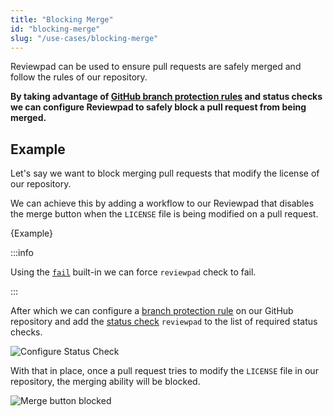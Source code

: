 ```yaml
---
title: "Blocking Merge"
id: "blocking-merge"
slug: "/use-cases/blocking-merge"
---
```



Reviewpad can be used to ensure pull requests are safely merged and follow the rules of our repository.

**By taking advantage of [GitHub branch protection rules](https://docs.github.com/en/repositories/configuring-branches-and-merges-in-your-repository/defining-the-mergeability-of-pull-requests/managing-a-branch-protection-rule) and status checks we can configure Reviewpad to safely block a pull request from being merged.**

## Example

Let's say we want to block merging pull requests that modify the license of our repository.

We can achieve this by adding a workflow to our Reviewpad that disables the merge button when the `LICENSE` file is being modified on a pull request.

<CodeBlock language="yml" title="reviewpad.yml">{Example}</CodeBlock>

:::info

Using the [`fail`](../guides/built-ins/#fail) built-in we can force `reviewpad` check to fail.

:::

After which we can configure a [branch protection rule](https://docs.github.com/en/repositories/configuring-branches-and-merges-in-your-repository/defining-the-mergeability-of-pull-requests/managing-a-branch-protection-rule) on our
GitHub repository and add the [status check](https://docs.github.com/en/pull-requests/collaborating-with-pull-requests/collaborating-on-repositories-with-code-quality-features/about-status-checks) `reviewpad` to the list of required status checks.

![Configure Status Check](/img/blocking-merge/configure-status-check.png)

With that in place, once a pull request tries to modify the `LICENSE` file in our repository, the merging ability will be blocked.

![Merge button blocked](/img/blocking-merge/merge-blocked.png)
